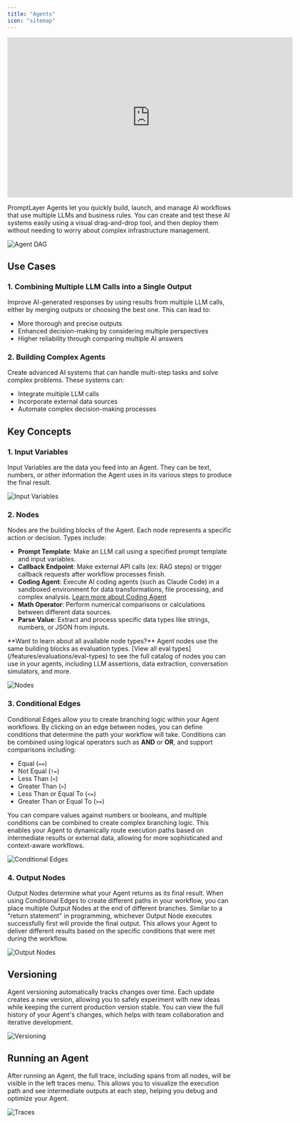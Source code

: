 ```yaml
---
title: "Agents"
icon: "sitemap"
---
```


<iframe
  width="640"
  height="360"
  src="https://www.youtube.com/embed/jidwFuKL5tg"
  title="YouTube video player"
  frameborder="0"
  allow="accelerometer; autoplay; clipboard-write; encrypted-media; gyroscope; picture-in-picture"
  allowfullscreen
></iframe>

PromptLayer Agents let you quickly build, launch, and manage AI workflows that use multiple LLMs and business rules. You can create and test these AI systems easily using a visual drag-and-drop tool, and then deploy them without needing to worry about complex infrastructure management.

![Agent DAG](/images/agents/workflow-dag.png)

## Use Cases

### 1. **Combining Multiple LLM Calls into a Single Output**
Improve AI-generated responses by using results from multiple LLM calls, either by merging outputs or choosing the best one. This can lead to:
- More thorough and precise outputs
- Enhanced decision-making by considering multiple perspectives
- Higher reliability through comparing multiple AI answers

### 2. **Building Complex Agents**
Create advanced AI systems that can handle multi-step tasks and solve complex problems. These systems can:
- Integrate multiple LLM calls
- Incorporate external data sources
- Automate complex decision-making processes

## Key Concepts

### 1. Input Variables
Input Variables are the data you feed into an Agent. They can be text, numbers, or other information the Agent uses in its various steps to produce the final result.

![Input Variables](/images/agents/input-variables.png)

### 2. Nodes
Nodes are the building blocks of the Agent. Each node represents a specific action or decision. Types include:

- **Prompt Template**: Make an LLM call using a specified prompt template and input variables.
- **Callback Endpoint**: Make external API calls (ex: RAG steps) or trigger callback requests after workflow processes finish.
- **Coding Agent**: Execute AI coding agents (such as Claude Code) in a sandboxed environment for data transformations, file processing, and complex analysis. [Learn more about Coding Agent](/features/evaluations/eval-types#coding-agent)
- **Math Operator**: Perform numerical comparisons or calculations between different data sources.
- **Parse Value**: Extract and process specific data types like strings, numbers, or JSON from inputs.

<Info>
**Want to learn about all available node types?** Agent nodes use the same building blocks as evaluation types. [View all eval types](/features/evaluations/eval-types) to see the full catalog of nodes you can use in your agents, including LLM assertions, data extraction, conversation simulators, and more.
</Info>

![Nodes](/images/agents/nodes.png)

### 3. Conditional Edges

Conditional Edges allow you to create branching logic within your Agent workflows. By clicking on an edge between nodes, you can define conditions that determine the path your workflow will take. Conditions can be combined using logical operators such as **AND** or **OR**, and support comparisons including:

- Equal (`==`)
- Not Equal (`!=`)
- Less Than (`<`)
- Greater Than (`>`)
- Less Than or Equal To (`<=`)
- Greater Than or Equal To (`>=`)

You can compare values against numbers or booleans, and multiple conditions can be combined to create complex branching logic. This enables your Agent to dynamically route execution paths based on intermediate results or external data, allowing for more sophisticated and context-aware workflows.

![Conditional Edges](/images/agents/conditional-edges.png)

### 4. Output Nodes

Output Nodes determine what your Agent returns as its final result. When using Conditional Edges to create different paths in your workflow, you can place multiple Output Nodes at the end of different branches. Similar to a "return statement" in programming, whichever Output Node executes successfully first will provide the final output. This allows your Agent to deliver different results based on the specific conditions that were met during the workflow.

![Output Nodes](/images/agents/output-node.png)

## Versioning

Agent versioning automatically tracks changes over time. Each update creates a new version, allowing you to safely experiment with new ideas while keeping the current production version stable. You can view the full history of your Agent's changes, which helps with team collaboration and iterative development.

![Versioning](/images/agents/versions.png)

## Running an Agent

After running an Agent, the full trace, including spans from all nodes, will be visible in the left traces menu. This allows you to visualize the execution path and see intermediate outputs at each step, helping you debug and optimize your Agent.

![Traces](/images/agents/spans.png)
